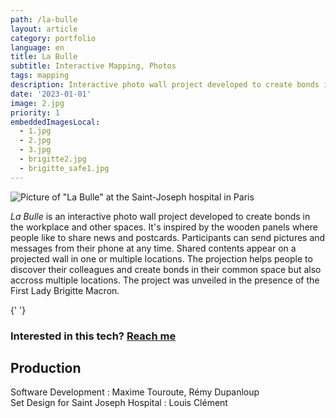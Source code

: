 ```yaml
---
path: /la-bulle
layout: article
category: portfolio
language: en
title: La Bulle
subtitle: Interactive Mapping, Photos
tags: mapping
description: Interactive photo wall project developed to create bonds in the workplace and other spaces
date: '2023-01-01'
image: 2.jpg
priority: 1
embeddedImagesLocal:
  - 1.jpg
  - 2.jpg
  - 3.jpg
  - brigitte2.jpg
  - brigitte_safe1.jpg
---
```



  
![Picture of "La Bulle" at the Saint-Joseph hospital in Paris](2.jpg)

_La Bulle_ is an interactive photo wall project developed to create bonds in the workplace and other spaces. It's inspired by the wooden panels where people like to share news and postcards.
Participants can send pictures and messages from their phone at any time. Shared contents appear on a projected wall in one or multiple locations. The projection helps people to discover their colleagues and create bonds in their common space but also accross multiple locations. The project was unveiled in the presence of the First Lady Brigitte Macron.




<ImageGrid props={props.data.mdx.frontmatter.embeddedImagesLocal} />{' '}
  

### Interested in this tech? [Reach me](mailto:maxime.touroute@gmail.com)


  
## Production

Software Development :  Maxime Touroute, Rémy Dupanloup  
Set Design for Saint Joseph Hospital : Louis Clément
